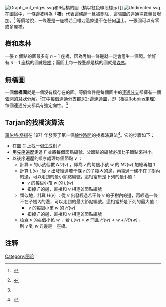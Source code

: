 {{expand|time=2015-09-17T15:32:27+00:00}}
{{refimprove|time=2015-09-17T15:32:27+00:00}}
[[File:Graph_cut_edges.svg|thumb]]和6個橋的圖（橋以紅色線段標示）]]
[[File:Undirected.svg|thumb]]
在[[图论|圖論]]中，一條邊被稱為「'''橋'''」代表這條邊一旦被刪除，這張圖的連通塊數量會增加。<ref>{{Citation|last = Bollobás|first = Béla|author-link = Béla Bollobás|doi = 10.1007/978-1-4612-0619-4|isbn = 0-387-98488-7|location = New York|mr = 1633290|page = 6|publisher = Springer-Verlag|series = Graduate Texts in Mathematics|title = Modern Graph Theory|url = http://books.google.com/books?id=SbZKSZ-1qrwC&pg=PA6|volume = 184|year = 1998}}.</ref> 等價地說，一條邊是一座橋若且唯若這條邊不在任何[[環_(圖論)|環]]上。一張圖可以有零或多座橋。

== 樹和森林 ==
一張 <math>n</math> 個點的圖最多有 <math>n-1</math> 座橋，因為再加一條邊就一定會產生一個環。恰好有 <math>n-1</math> 座橋的圖就是[[树_(图论)|樹]]；而圖上每一條邊都是橋的圖就是[[树_(图论)|森林]]。

== 無橋圖 ==
一個'''無橋圖'''就是一個沒有橋存在的圖。等價條件是每個圖中的[[元件_(圖論)|連通分支]]都擁有一個[[耳狀分解|張開的耳狀分解]]，<ref name="robbins39">{{citation
 | last = Robbins | first = H. E. | authorlink = Herbert Robbins
 | journal = [[美国数学月刊|美国数学月刊]]
 | pages = 281–283
 | title = A theorem on graphs, with an application to a problem of traffic control
 | volume = 46
 | year = 1939
 | doi=10.2307/2303897| hdl = 10338.dmlcz/101517
 | hdl-access = free
 }}.</ref>其中每個連通分支都是[[k-邊連通圖|2-邊連通圖]]，即（根據[[Robbins定理|Robbins定理]]）每個連通分支都具有強定向性。<ref name="robbins39"/>

== Tarjan的找橋演算法 ==
[[羅伯特·塔揚|羅伯特·塔揚]]在 1974 年發表了第一個[[时间复杂度|線性時間]]的找橋演算法<ref>{{Citation|last = Tarjan|first = R. Endre|author-link = Robert Tarjan|doi = 10.1016/0020-0190(74)90003-9|issue = 6|journal = Information Processing Letters|mr = 0349483|pages = 160–161|title = A note on finding the bridges of a graph|volume = 2}}.</ref>。它的步驟如下：
* 在圖 <math>G</math> 上找一個[[生成树|生成树]] <math>F</math>
* 用[[树的遍历|先序遍歷]]走過 <math>F</math> 並將每個節點編號。父節點的編號必須比子節點來得小。
* 以後序遍歷的順序處理每個節點 <math>v</math> ：
** 計算 <math>v</math> 的小孩個數 <math>ND(v)</math> ，即為 <math>v</math> 的每個小孩 <math>w</math> 的 <math>ND(w)</math> 加總再加 <math>1</math>
** 計算 <math>L(v)</math>：從 <math>v</math> 出發經過若干條 <math>v</math> 的子樹內的邊，再經過一條不在子樹內的邊，可以走到的最小節點編號。這相當於是下列的最小值：
*** <math>v</math> 的每個小孩 <math>w</math> 的 <math>L(w)</math> 
*** 扣掉 <math>F</math> 的邊，直接和 <math>v</math> 相連的節點編號
** 類似地，計算 <math>H(v)</math> ：從 <math>v</math> 出發經過若干條 <math>v</math> 的子樹內的邊，再經過一條不在子樹內的邊，可以走到的最大節點編號。這相當於是下列的最大值：
*** <math>v</math> 的每個小孩 <math>w</math> 的 <math>H(w)</math> 
*** 扣掉 <math>F</math> 的邊，直接和 <math>v</math> 相連的節點編號
** 檢查 <math>v</math> 的每個小孩 <math>w</math> ，若 <math>L(w) = w</math> 而且 <math>H(w) <  w + ND(w)</math> ，則 <math>v</math> 到 <math>w</math> 的邊是一座橋。

== 注释 ==
{{Reflist}}

{{图论}}

[[Category:图论|Category:图论]]